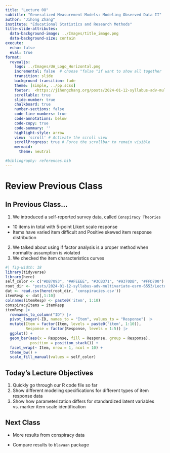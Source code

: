 ```yaml
---
title: "Lecture 08"
subtitle: "Generalized Measurement Models: Modeling Observed Data II"
author: "Jihong Zhang"
institute: "Educational Statistics and Research Methods"
title-slide-attributes:
  data-background-image: ../Images/title_image.png
  data-background-size: contain
execute: 
  echo: false
  eval: true
format: 
  revealjs:
    logo: ../Images/UA_Logo_Horizontal.png
    incremental: false  # choose "false "if want to show all together
    transition: slide
    background-transition: fade
    theme: [simple, ../pp.scss]
    footer:  <https://jihongzhang.org/posts/2024-01-12-syllabus-adv-multivariate-esrm-6553>
    scrollable: true
    slide-number: true
    chalkboard: true
    number-sections: false
    code-line-numbers: true
    code-annotations: below
    code-copy: true
    code-summary: ''
    highlight-style: arrow
    view: 'scroll' # Activate the scroll view
    scrollProgress: true # Force the scrollbar to remain visible
    mermaid:
      theme: neutral

#bibliography: references.bib
---
```


# Review Previous Class

## In Previous Class...

1.  We introduced a self-reported survey data, called `Conspiracy Theories`

-   10 items in total with 5-point Likert scale response
-   Items have varied item difficult and Positive skewed item response distribution

2.  We talked about using if factor analysis is a proper method when normality assumption is violated
3.  We checked the item characteristics curves

```r
#| fig-width: 18
library(tidyverse)
library(here)
self_color <- c("#DB7093", "#AFEEEE", "#3CB371", "#9370DB", "#FFD700")
root_dir <- "posts/2024-01-12-syllabus-adv-multivariate-esrm-6553/Lecture07/Code"
dat <- read.csv(here(root_dir, 'conspiracies.csv'))
itemResp <- dat[,1:10]
colnames(itemResp) <- paste0('item', 1:10)
conspiracyItems = itemResp
itemResp |> 
  rownames_to_column("ID") |> 
  pivot_longer(-ID, names_to = "Item", values_to = "Response") |> 
  mutate(Item = factor(Item, levels = paste0('item', 1:10)),
         Response = factor(Response, levels = 1:5)) |> 
  ggplot() +
  geom_bar(aes(x = Response, fill = Response, group = Response), 
           position = position_stack()) +
  facet_wrap(~ Item, nrow = 1, ncol = 10) +
  theme_bw() +
  scale_fill_manual(values = self_color)
```

## Today's Lecture Objectives

1.  Quickly go through our R code file so far
2.  Show different modeling specifications for different types of item response data
3.  Show how parameterization differs for standardized latent variables vs. marker item scale identification

## Next Class

-   More results from conspiracy data

-   Compare results to `blavaan` package
